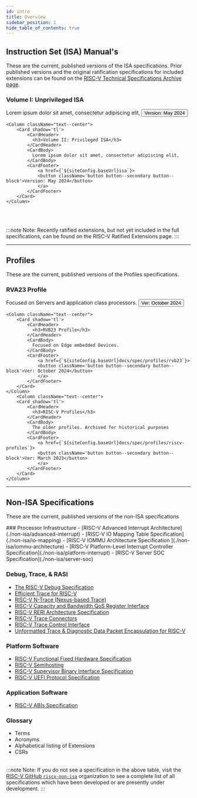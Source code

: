 ```yaml
---
id: intro
title: Overview
sidebar_position: 1
hide_table_of_contents: true
---
```


## Instruction Set (ISA) Manual's

These are the current, published versions of the ISA specifications.  Prior published versions and the original ratification specifications for included extensions can be found on the [RISC-V Technical Specifications Archive page](https://lf-riscv.atlassian.net/wiki/spaces/HOME/pages/16154899/RISC-V+Technical+Specifications+Archive).

<Columns> 
	<Column className="text--center">
	    <Card shadow='tl'>
		    <CardHeader>
		      <h3>Volume I: Unprivileged ISA</h3>
		    </CardHeader>
		    <CardBody>
		      Lorem ipsum dolor sit amet, consectetur adipiscing elit,
		    </CardBody>
		    <CardFooter>
		    	<a href={`${siteConfig.baseUrl}isa`}>
		    	<button className='button button--secondary button--block'>Version: May 2024</button>
		    	</a>
		    </CardFooter>
	  	</Card>
	</Column>

	<Column className="text--center">
	    <Card shadow='tl'>
		    <CardHeader>
		      <h3>Volume II: Privileged ISA</h3>
		    </CardHeader>
		    <CardBody>
		      Lorem ipsum dolor sit amet, consectetur adipiscing elit,
		    </CardBody>
		    <CardFooter>
		    	<a href={`${siteConfig.baseUrl}isa`}>
		    	<button className='button button--secondary button--block'>Version: May 2024</button>
		  		</a>
		    </CardFooter>
	  	</Card>
	</Column>
</Columns>


<br /><br />

:::note
Note: Recently ratified extensions, but not yet included in the full specifications, can be found on the RISC-V Ratified Extensions page.
:::

---
## Profiles
These are the current, published versions of the Profiles specifications.

<Columns> 
	<Column className="text--center">
	    <Card shadow='tl'>
		    <CardHeader>
		      <h3>RVA23 Profile</h3>
		    </CardHeader>
		    <CardBody>
		      Focused on Servers and application class processors.
		    </CardBody>
		    <CardFooter>
		    	<a href={`${siteConfig.baseUrl}docs/spec/profiles/rva23`}>
		    	<button className='button button--secondary button--block'>Ver: October 2024</button>
		    	</a>
		    </CardFooter>
	  	</Card>
	</Column>

	<Column className="text--center">
	    <Card shadow='tl'>
		    <CardHeader>
		      <h3>RVB23 Profile</h3>
		    </CardHeader>
		    <CardBody>
		      Focused on Edge embedded Devices. 
		    </CardBody>
		    <CardFooter>
		    	<a href={`${siteConfig.baseUrl}docs/spec/profiles/rvb23`}>
		    	<button className='button button--secondary button--block'>Ver: October 2024</button>
		  		</a>
		    </CardFooter>
	  	</Card>
	</Column>
		<Column className="text--center">
	    <Card shadow='tl'>
		    <CardHeader>
		      <h3>RISC-V Profiles</h3>
		    </CardHeader>
		    <CardBody>
		      The older profiles. Archived for historical purposes
		    </CardBody>
		    <CardFooter>
		    	<a href={`${siteConfig.baseUrl}docs/spec/profiles/riscv-profiles`}>
		    	<button className='button button--secondary button--block'>Ver: March 2023</button>
		  		</a>
		    </CardFooter>
	  	</Card>
	</Column>
</Columns>

---
## Non-ISA Specifications
These are the current, published versions of the non-ISA specifications

 <table className='text--left'> 
### Processor Infrastructure
- [RISC-V Advanced Interrupt Architecture](./non-isa/advanced-interrupt)
- [RISC-V IO Mapping Table Specification](./non-isa/io-mapping)
- [RISC-V IOMMU Architecture Specification  ](./non-isa/iommu-architecture)
- [RISC-V Platform-Level Interrupt Controller Specification](./non-isa/platform-interrupt)
- [RISC-V Server SOC Specification](./non-isa/server-soc)

### Debug, Trace, & RASl
- [The RISC-V Debug Specification](./non-isa/debug)
- [Efficient Trace for RISC-V](./non-isa/efficient-trace)
- [RISC-V N-Trace (Nexus-based Trace)](./non-isa/n-trace)
- [RISC-V Capacity and Bandwidth QoS Register Interface](./non-isa/qos)
- [RISC-V RERI Architecture Specification](./non-isa/reri)
- [RISC-V Trace Connectors](./non-isa/trace-conectors)
- [RISC-V Trace Control Interface](./non-isa/trace-control-interface)
- [Unformatted Trace & Diagnostic Data Packet Encapsulation for RISC-V](./non-isa/unformatted-trace)


### Platform Software
- [RISC-V Functional Fixed Hardware Specification](./non-isa/functional-fixed)
- [RISC-V Semihosting](./non-isa/semihosting)
- [RISC-V Supervisor Binary Interface Specification](./non-isa/sbi)
- [RISC-V UEFI Protocol Specification](./non-isa/uefi)


### Application Software
- [RISC-V ABIs Specification](./non-isa/abi)

### Glossary
- Terms
- Acronyms
- Alphabetical listing of Extensions
- CSRs

</table>

:::note
Note: If you do not see a specification in the above table, visit the [RISC-V GitHub `riscv-non-isa`](https://github.com/riscv-non-isa) organization to see a complete list of all specifications which have been developed or are presently under development.
:::
  